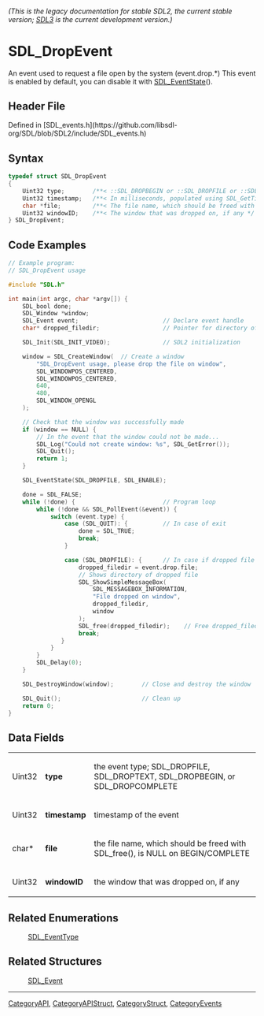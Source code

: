 ====== (This is the legacy documentation for stable SDL2, the current stable version; [https://wiki.libsdl.org/SDL3/ SDL3] is the current development version.) ======
= SDL_DropEvent =

An event used to request a file open by the system (event.drop.*) This event is enabled by default, you can disable it with [[SDL_EventState]]().

== Header File ==

Defined in [SDL_events.h](https://github.com/libsdl-org/SDL/blob/SDL2/include/SDL_events.h)

== Syntax ==

<syntaxhighlight lang='c'>
typedef struct SDL_DropEvent
{
    Uint32 type;        /**< ::SDL_DROPBEGIN or ::SDL_DROPFILE or ::SDL_DROPTEXT or ::SDL_DROPCOMPLETE */
    Uint32 timestamp;   /**< In milliseconds, populated using SDL_GetTicks() */
    char *file;         /**< The file name, which should be freed with SDL_free(), is NULL on begin/complete */
    Uint32 windowID;    /**< The window that was dropped on, if any */
} SDL_DropEvent;</syntaxhighlight>

== Code Examples ==

<syntaxhighlight lang='c++'>
// Example program:
// SDL_DropEvent usage

#include "SDL.h"

int main(int argc, char *argv[]) {
    SDL_bool done;
    SDL_Window *window;
    SDL_Event event;                        // Declare event handle
    char* dropped_filedir;                  // Pointer for directory of dropped file

    SDL_Init(SDL_INIT_VIDEO);               // SDL2 initialization

    window = SDL_CreateWindow(  // Create a window
        "SDL_DropEvent usage, please drop the file on window",
        SDL_WINDOWPOS_CENTERED,
        SDL_WINDOWPOS_CENTERED,
        640,
        480,
        SDL_WINDOW_OPENGL
    );

    // Check that the window was successfully made
    if (window == NULL) {
        // In the event that the window could not be made...
        SDL_Log("Could not create window: %s", SDL_GetError());
        SDL_Quit();
        return 1;
    }

    SDL_EventState(SDL_DROPFILE, SDL_ENABLE);

    done = SDL_FALSE;
    while (!done) {                         // Program loop
        while (!done && SDL_PollEvent(&event)) {
            switch (event.type) {
                case (SDL_QUIT): {          // In case of exit
                    done = SDL_TRUE;
                    break;
                }

                case (SDL_DROPFILE): {      // In case if dropped file
                    dropped_filedir = event.drop.file;
                    // Shows directory of dropped file
                    SDL_ShowSimpleMessageBox(
                        SDL_MESSAGEBOX_INFORMATION,
                        "File dropped on window",
                        dropped_filedir,
                        window
                    );
                    SDL_free(dropped_filedir);    // Free dropped_filedir memory
                    break;
               }
            }
        }
        SDL_Delay(0);
    }

    SDL_DestroyWindow(window);        // Close and destroy the window

    SDL_Quit();                       // Clean up
    return 0;
}
</syntaxhighlight>

== Data Fields ==

{|
|Uint32
|'''type'''
|the event type; SDL_DROPFILE, SDL_DROPTEXT, SDL_DROPBEGIN, or SDL_DROPCOMPLETE
|-
|Uint32
|'''timestamp'''
|timestamp of the event
|-
|char*
|'''file'''
|the file name, which should be freed with SDL_free(), is NULL on BEGIN/COMPLETE
|-
|Uint32
|'''windowID'''
|the window that was dropped on, if any
|}

== Related Enumerations ==

:[[SDL_EventType]]

== Related Structures ==

:[[SDL_Event]]

----
[[CategoryAPI]], [[CategoryAPIStruct]], [[CategoryStruct]], [[CategoryEvents]]



